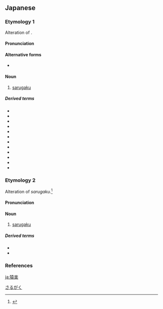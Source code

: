 ==Japanese==
{{wikipedia|lang=ja}}

===Etymology 1===
{{ja-kanjitab|さる|がく|yomi=y}}
Alteration of {{m|ja|散楽|tr=sangaku}}.

====Pronunciation====
{{ja-pron|yomi=y|さるがく|acc=0|acc_ref=DJR,NHK|acc2=2|acc2_ref=NHK}}

====Alternative forms====
* {{ja-l|申楽}}

====Noun====
{{ja-noun|kyu=猿樂|さるがく}}

# [[w:sarugaku|sarugaku]]

=====Derived terms=====
* {{ja-r|内猿楽|うちさるがく}}
* {{ja-r|近江猿楽|おうみさるがく}}
* {{ja-r|小猿楽|こさるがく}}
* {{ja-r|猿楽座|さるがくざ}}
* {{ja-r|猿楽師|さるがくし}}
* {{ja-r|猿楽能|さるがくのう}}
* {{ja-r|猿楽法師|さるがくほうし}}
* {{ja-r|呪師猿楽|じゅしさるがく}}
* {{ja-r|新猿楽記|しんさるがくき}}
* {{ja-r|手猿楽|てさるがく}}
* {{ja-r|泣き猿楽|なきさるがく}}
* {{ja-r|大和猿楽|やまとさるがく}}

===Etymology 2===
{{ja-kanjitab|sort=さるごう|yomi=irr}}
Alteration of ''sarugaku''.<ref name="DJR">{{R:Daijirin}}</ref>

====Pronunciation====
{{ja-pron|yomi=irr|さるごう}}

====Noun====
{{ja-noun|kyu=猿樂|さるごう|hhira=さるがう}}

# [[w:sarugaku|sarugaku]]

=====Derived terms=====
* {{ja-r|猿楽ふ|さるがふ|rom=sarugau}}
* {{ja-r|猿楽言|さるごうごと}}

===References===
<references/>

[[Category:ja:Drama|さるがく]]

[[ja:猿楽]]